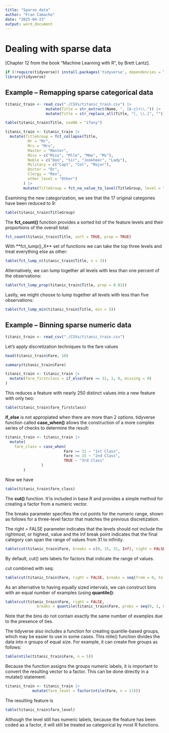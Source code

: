 ```yaml
---
title: "Sparse_data"
author: "Fran Camacho"
date: "2025-04-23"
output: word_document
---
```


# Dealing with sparse data

[Chapter 12 from the book "Machine Learning with R", by Brett Lantz].


```r
if (!require(tidyverse)) install.packages('tidyverse', dependencies = T)
library(tidyverse)
```


## Example – Remapping sparse categorical data

```r
titanic_train <- read_csv("./CSVs/titanic_train.csv") |>
                  mutate(Title = str_extract(Name, ", [A-z]+\\.")) |>
                  mutate(Title = str_replace_all(Title, "[, \\.]", ""))

table(titanic_train$Title, useNA = "ifany")
```


```r
titanic_train <- titanic_train |>
  mutate(TitleGroup = fct_collapse(Title,
          Mr = "Mr",
          Mrs = "Mrs",
          Master = "Master",
          Miss = c("Miss", "Mlle", "Mme", "Ms"),
          Noble = c("Don", "Sir", "Jonkheer", "Lady"),
          Military = c("Capt", "Col", "Major"),
          Doctor = "Dr",
          Clergy = "Rev",
          other_level = "Other")
        ) |>
        mutate(TitleGroup = fct_na_value_to_level(TitleGroup, level = "Unknown"))
```

Examining the new categorization, we see that the 17 original categories have been reduced to 9:

```r
table(titanic_train$TitleGroup)
```

The **fct_count()** function provides a sorted list of the feature levels and their proportions of the overall total:

```r
fct_count(titanic_train$Title, sort = TRUE, prop = TRUE)
```
With **fct_lump()_X** set of functions we can take the top three levels and treat everything else as other:

```r
table(fct_lump_n(titanic_train$Title, n = 3))
```

Alternatively, we can lump together all levels with less than one percent of the observations:

```r
table(fct_lump_prop(titanic_train$Title, prop = 0.01))
```

Lastly, we might choose to lump together all levels with less than five observations:

```r
table(fct_lump_min(titanic_train$Title, min = 5))
```



## Example – Binning sparse numeric data

```r
titanic_train <- read_csv("./CSVs/titanic_train.csv")
```

Let's apply discretization techniques to the fare values

```r
head(titanic_train$Fare, 10)
```

```r
summary(titanic_train$Fare)
```

```r
titanic_train <- titanic_train |> 
  mutate(fare_firstclass = if_else(Fare >= 31, 1, 0, missing = 0)
)
```

This reduces a feature with nearly 250 distinct values into a new feature with only two:

```r
table(titanic_train$fare_firstclass)
```

**if_else** is not appropiated when there are more than 2 options.
tidyverse function called **case_when()** allows the construction of a more complex series of checks to determine the result:

```r
titanic_train <- titanic_train |>
  mutate(
    fare_class = case_when(
                          Fare >= 31 ~ "1st Class",
                          Fare >= 15 ~ "2nd Class",
                          TRUE ~ "3rd Class"
                )
        )
```

Now we have

```r
table(titanic_train$fare_class)
```


The **cut()** function.
It'is included in base R and provides a simple method for creating a factor from
a numeric vector. 

The breaks parameter specifies the cut points for the numeric range, shown as follows for a three-level factor 
that matches the previous discretization. 

The right = FALSE parameter indicates that the levels should not include the rightmost, or highest, value and the
Inf break point indicates that the final category can span the range of values from 31 to infinity.

```r
table(cut(titanic_train$Fare, breaks = c(0, 15, 31, Inf), right = FALSE))
```

By default, cut() sets labels for factors that indicate the range of values.

cut combined with seq:

```r
table(cut(titanic_train$Fare, right = FALSE, breaks = seq(from = 0, to = 550, by = 50)))
```

As an alternative to having equally sized intervals, we can construct bins with an equal number of
examples (using **quantile()**:

```r
table(cut(titanic_train$Fare, right = FALSE,
              breaks = quantile(titanic_train$Fare, probs = seq(0, 1, 0.20))))
```

Note that the bins do not contain exactly the same number of examples due to the presence of ties.

The tidyverse also includes a function for creating quantile-based groups, which may be easier to
use in some cases. This ntile() function divides the data into n groups of equal size. For example,
it can create five groups as follows:

```r
table(ntile(titanic_train$Fare, n = 5))
```

Because the function assigns the groups numeric labels, it is important to convert the resulting
vector to a factor. This can be done directly in a mutate() statement:

```r
titanic_train <- titanic_train |>
            mutate(fare_level = factor(ntile(Fare, n = 11)))
```

The resulting feature is

```r
table(titanic_train$fare_level)
```

Although the level still has numeric labels, because the feature has been coded as a factor, it will
still be treated as categorical by most R functions.





